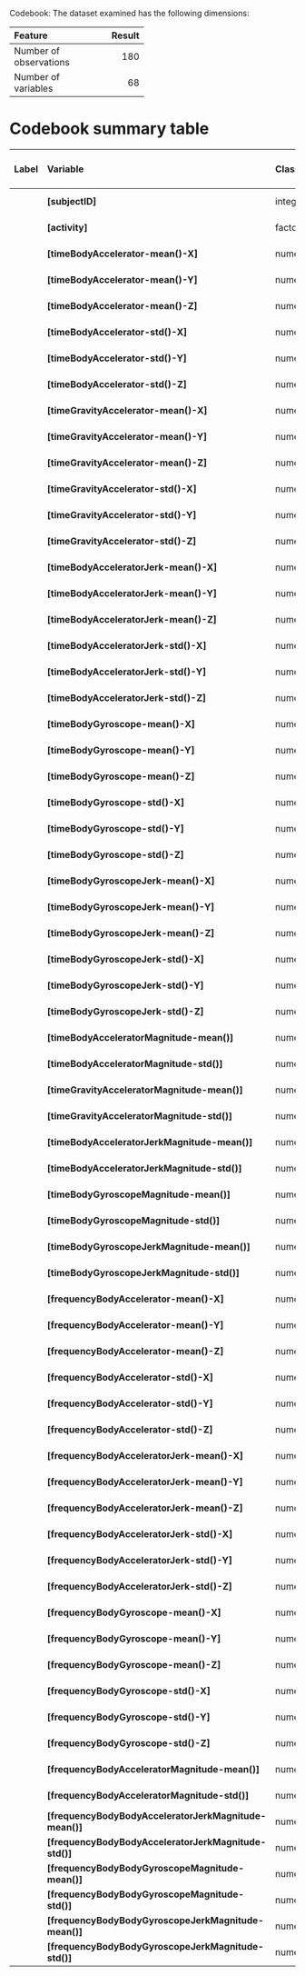 Codebook:
The dataset examined has the following dimensions:


---------------------------------
Feature                    Result
------------------------ --------
Number of observations        180

Number of variables            68
---------------------------------


# Codebook summary table

-------------------------------------------------------------------------------------------------------------
Label   Variable                                                 Class       # unique  Missing  Description  
                                                                               values                        
------- -------------------------------------------------------- --------- ---------- --------- -------------
        **[subjectID]**                                          integer           30  0.00 %   Subjects ID #             

        **[activity]**                                           factor             6  0.00 %   Type of activity             

        **[timeBodyAccelerator-mean()-X]**                       numeric          180  0.00 %   Technical variable          

        **[timeBodyAccelerator-mean()-Y]**                       numeric          180  0.00 %   Technical variable           

        **[timeBodyAccelerator-mean()-Z]**                       numeric          180  0.00 %   Technical variable          

        **[timeBodyAccelerator-std()-X]**                        numeric          180  0.00 %   Technical variable       

        **[timeBodyAccelerator-std()-Y]**                        numeric          180  0.00 %   Technical variable            

        **[timeBodyAccelerator-std()-Z]**                        numeric          180  0.00 %   Technical variable             

        **[timeGravityAccelerator-mean()-X]**                    numeric          180  0.00 %   Technical variable            

        **[timeGravityAccelerator-mean()-Y]**                    numeric          180  0.00 %   Technical variable              

        **[timeGravityAccelerator-mean()-Z]**                    numeric          180  0.00 %   Technical variable               

        **[timeGravityAccelerator-std()-X]**                     numeric          180  0.00 %   Technical variable            

        **[timeGravityAccelerator-std()-Y]**                     numeric          180  0.00 %   Technical variable             

        **[timeGravityAccelerator-std()-Z]**                     numeric          180  0.00 %   Technical variable           

        **[timeBodyAcceleratorJerk-mean()-X]**                   numeric          180  0.00 %   Technical variable              

        **[timeBodyAcceleratorJerk-mean()-Y]**                   numeric          180  0.00 %   Technical variable              

        **[timeBodyAcceleratorJerk-mean()-Z]**                   numeric          180  0.00 %   Technical variable              

        **[timeBodyAcceleratorJerk-std()-X]**                    numeric          180  0.00 %   Technical variable              

        **[timeBodyAcceleratorJerk-std()-Y]**                    numeric          180  0.00 %   Technical variable              

        **[timeBodyAcceleratorJerk-std()-Z]**                    numeric          180  0.00 %   Technical variable              

        **[timeBodyGyroscope-mean()-X]**                         numeric          180  0.00 %   Technical variable              

        **[timeBodyGyroscope-mean()-Y]**                         numeric          180  0.00 %   Technical variable              

        **[timeBodyGyroscope-mean()-Z]**                         numeric          180  0.00 %   Technical variable              

        **[timeBodyGyroscope-std()-X]**                          numeric          180  0.00 %   Technical variable              

        **[timeBodyGyroscope-std()-Y]**                          numeric          180  0.00 %   Technical variable              

        **[timeBodyGyroscope-std()-Z]**                          numeric          180  0.00 %   Technical variable              

        **[timeBodyGyroscopeJerk-mean()-X]**                     numeric          180  0.00 %    Technical variable             

        **[timeBodyGyroscopeJerk-mean()-Y]**                     numeric          180  0.00 %    Technical variable             

        **[timeBodyGyroscopeJerk-mean()-Z]**                     numeric          180  0.00 %    Technical variable             

        **[timeBodyGyroscopeJerk-std()-X]**                      numeric          180  0.00 %    Technical variable             

        **[timeBodyGyroscopeJerk-std()-Y]**                      numeric          180  0.00 %   Technical variable              

        **[timeBodyGyroscopeJerk-std()-Z]**                      numeric          180  0.00 %   Technical variable              

        **[timeBodyAcceleratorMagnitude-mean()]**                numeric          180  0.00 %   Technical variable              

        **[timeBodyAcceleratorMagnitude-std()]**                 numeric          180  0.00 %   Technical variable              

        **[timeGravityAcceleratorMagnitude-mean()]**             numeric          180  0.00 %   Technical variable              

        **[timeGravityAcceleratorMagnitude-std()]**              numeric          180  0.00 %   Technical variable              

        **[timeBodyAcceleratorJerkMagnitude-mean()]**            numeric          180  0.00 %   Technical variable              

        **[timeBodyAcceleratorJerkMagnitude-std()]**             numeric          180  0.00 %   Technical variable              

        **[timeBodyGyroscopeMagnitude-mean()]**                  numeric          180  0.00 %   Technical variable              

        **[timeBodyGyroscopeMagnitude-std()]**                   numeric          180  0.00 %    Technical variable             

        **[timeBodyGyroscopeJerkMagnitude-mean()]**              numeric          180  0.00 %    Technical variable             

        **[timeBodyGyroscopeJerkMagnitude-std()]**               numeric          180  0.00 %    Technical variable             

        **[frequencyBodyAccelerator-mean()-X]**                  numeric          180  0.00 %    Technical variable             

        **[frequencyBodyAccelerator-mean()-Y]**                  numeric          180  0.00 %    Technical variable             

        **[frequencyBodyAccelerator-mean()-Z]**                  numeric          180  0.00 %    Technical variable             

        **[frequencyBodyAccelerator-std()-X]**                   numeric          180  0.00 %    Technical variable            

        **[frequencyBodyAccelerator-std()-Y]**                   numeric          180  0.00 %    Technical variable             

        **[frequencyBodyAccelerator-std()-Z]**                   numeric          180  0.00 %    Technical variable             

        **[frequencyBodyAcceleratorJerk-mean()-X]**              numeric          180  0.00 %    Technical variable             

        **[frequencyBodyAcceleratorJerk-mean()-Y]**              numeric          180  0.00 %    Technical variable             

        **[frequencyBodyAcceleratorJerk-mean()-Z]**              numeric          180  0.00 %    Technical variable            

        **[frequencyBodyAcceleratorJerk-std()-X]**               numeric          180  0.00 %    Technical variable            

        **[frequencyBodyAcceleratorJerk-std()-Y]**               numeric          180  0.00 %    Technical variable             

        **[frequencyBodyAcceleratorJerk-std()-Z]**               numeric          180  0.00 %    Technical variable             

        **[frequencyBodyGyroscope-mean()-X]**                    numeric          180  0.00 %    Technical variable            

        **[frequencyBodyGyroscope-mean()-Y]**                    numeric          180  0.00 %    Technical variable             

        **[frequencyBodyGyroscope-mean()-Z]**                    numeric          180  0.00 %    Technical variable             

        **[frequencyBodyGyroscope-std()-X]**                     numeric          180  0.00 %    Technical variable            

        **[frequencyBodyGyroscope-std()-Y]**                     numeric          180  0.00 %    Technical variable            

        **[frequencyBodyGyroscope-std()-Z]**                     numeric          180  0.00 %    Technical variable            

        **[frequencyBodyAcceleratorMagnitude-mean()]**           numeric          180  0.00 %    Technical variable             

        **[frequencyBodyAcceleratorMagnitude-std()]**            numeric          180  0.00 %    Technical variable            

        **[frequencyBodyBodyAcceleratorJerkMagnitude-mean()]**   numeric          180  0.00 %   Technical variable              

        **[frequencyBodyBodyAcceleratorJerkMagnitude-std()]**    numeric          180  0.00 %   Technical variable              

        **[frequencyBodyBodyGyroscopeMagnitude-mean()]**         numeric          180  0.00 %   Technical variable              

        **[frequencyBodyBodyGyroscopeMagnitude-std()]**          numeric          180  0.00 %   Technical variable              

        **[frequencyBodyBodyGyroscopeJerkMagnitude-mean()]**     numeric          180  0.00 %   Technical variable              

        **[frequencyBodyBodyGyroscopeJerkMagnitude-std()]**      numeric          180  0.00 %   Technical variable              
-------------------------------------------------------------------------------------------------------------
